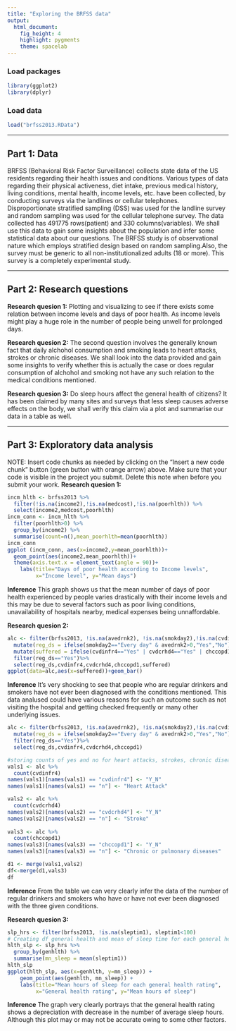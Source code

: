```yaml
---
title: "Exploring the BRFSS data"
output: 
  html_document: 
    fig_height: 4
    highlight: pygments
    theme: spacelab
---
```


### Load packages

```r
library(ggplot2)
library(dplyr)
```

### Load data

```r
load("brfss2013.RData")
```



* * *

## Part 1: Data
BRFSS (Behavioral Risk Factor Surveillance) collects state data of the US residents regarding their health issues and conditions. Various types of data regarding their physical activeness, diet intake, previous medical history, living conditions, mental health, income levels, etc. have been collected, by conducting surveys via the landlines or cellular telephones.
  Disproportionate stratified sampling (DSS) was used for the landline survey and random sampling was used for the cellular telephone survey.
  The data collected has 491775 rows(patient) and 330 columns(variables). We shall use this data to gain some insights about the population and infer some statistical data about our questions. The BRFSS study is of observational nature which employs stratified design based on random sampling.Also, the survey must be generic to all non-institutionalized adults (18 or more). This survey is a completely experimental study.



* * *

## Part 2: Research questions

**Research quesion 1:**
Plotting and visualizing to see if there exists some relation between income levels and days of poor health. As income levels might play a huge role in the number of people being unwell for prolonged days.  

**Research quesion 2:**
The second question involves the generally known fact that daily alchohol consumption and smoking leads to heart attacks, strokes or chronic diseases. We shall look into the data provided and gain some insights to verify whether this is actually the case or does regular consumption of alchohol and smoking not have any such relation to the medical conditions mentioned.

**Research quesion 3:**
Do sleep hours affect the general health of citizens? It has been claimed by many sites and surveys that less sleep causes adverse effects on the body, we shall verify this claim via a plot and summarise our data in a table as well.

* * *

## Part 3: Exploratory data analysis

NOTE: Insert code chunks as needed by clicking on the "Insert a new code chunk" 
button (green button with orange arrow) above. Make sure that your code is visible
in the project you submit. Delete this note when before you submit your work.
**Research quesion 1:**

```r
incm_hlth <- brfss2013 %>%
  filter(!is.na(income2),!is.na(medcost),!is.na(poorhlth)) %>%
  select(income2,medcost,poorhlth)
incm_conn <- incm_hlth %>%
  filter(poorhlth>0) %>%
  group_by(income2) %>%
  summarise(count=n(),mean_poorhlth=mean(poorhlth))
incm_conn
ggplot (incm_conn, aes(x=income2,y=mean_poorhlth))+
  geom_point(aes(income2,mean_poorhlth))+
  theme(axis.text.x = element_text(angle = 90))+
    labs(title="Days of poor health according to Income levels",
         x="Income level", y="Mean days")
```

**Inference**
This graph shows us that the mean number of days of poor health experienced by people varies drastically with their income levels and this may be due to several factors such as poor living conditions, unavailability of hospitals nearby, medical expenses being unnaffordable.




**Research quesion 2:**

```r
alc <- filter(brfss2013, !is.na(avedrnk2), !is.na(smokday2),!is.na(cvdinfr4),!is.na(cvdcrhd4),!is.na(chccopd1)) %>%
  mutate(reg_ds = ifelse(smokday2=="Every day" & avedrnk2>0,"Yes","No")) %>%
  mutate(suffered = ifelse(cvdinfr4=="Yes" | cvdcrhd4=="Yes" | chccopd1=="Yes","Yes","No")) %>%
  filter(reg_ds=="Yes")%>%
  select(reg_ds,cvdinfr4,cvdcrhd4,chccopd1,suffered)
ggplot(data=alc,aes(x=suffered))+geom_bar()
```



**Inference**
It's very shocking to see that people who are regular drinkers and smokers have not ever been diagnosed with the conditions mentioned. This data analused could have various reasons for such an outcome such as not visiting the hospital and getting checked frequently or many other underlying issues.


```r
alc <- filter(brfss2013, !is.na(avedrnk2), !is.na(smokday2),!is.na(cvdinfr4),!is.na(cvdcrhd4),!is.na(chccopd1)) %>%
  mutate(reg_ds = ifelse(smokday2=="Every day" & avedrnk2>0,"Yes","No")) %>%
  filter(reg_ds=="Yes")%>%
  select(reg_ds,cvdinfr4,cvdcrhd4,chccopd1)

#storing counts of yes and no for heart attacks, strokes, chronic diseases in dataframes and merging them after renaming the columns so that appropriate join can be applied.
vals1 <- alc %>%
  count(cvdinfr4)
names(vals1)[names(vals1) == "cvdinfr4"] <- "Y_N"
names(vals1)[names(vals1) == "n"] <- "Heart Attack"

vals2 <- alc %>%
  count(cvdcrhd4)
names(vals2)[names(vals2) == "cvdcrhd4"] <- "Y_N"
names(vals2)[names(vals2) == "n"] <- "Stroke"
 
vals3 <- alc %>%
  count(chccopd1)
names(vals3)[names(vals3) == "chccopd1"] <- "Y_N"
names(vals3)[names(vals3) == "n"] <- "Chronic or pulmonary diseases"

d1 <- merge(vals1,vals2)
df<-merge(d1,vals3)
df
```
**Inference**
From the table we can very clearly infer the data of the number of regular drinkers and smokers who have or have not ever been diagnosed with the three given conditions.



**Research quesion 3:**

```r
slp_hrs <- filter(brfss2013, !is.na(sleptim1), sleptim1<100)
# Creating df general health and mean of sleep time for each general health category.
hlth_slp <- slp_hrs %>% 
  group_by(genhlth) %>% 
  summarise(mn_sleep = mean(sleptim1))
hlth_slp
ggplot(hlth_slp, aes(x=genhlth, y=mn_sleep)) +
    geom_point(aes(genhlth, mn_sleep)) +
    labs(title="Mean hours of sleep for each general health rating",
         x="General health rating", y="Mean hours of sleep")

```


**Inference**
The graph very clearly portrays that the general health rating shows a depreciation with decrease in the number of average sleep hours.
Although this plot may or may not be accurate owing to some other factors.
